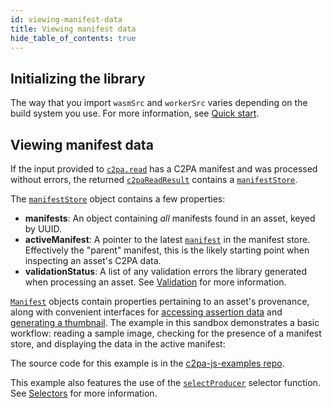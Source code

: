 ```yaml
---
id: viewing-manifest-data
title: Viewing manifest data
hide_table_of_contents: true
---
```



## Initializing the library

The way that you import `wasmSrc` and `workerSrc` varies depending on the build system you use. For more information, see [Quick start](../getting-started/quick-start#bringing-in-the-library).

## Viewing manifest data

If the input provided to [`c2pa.read`](../../js-sdk/api/c2pa.c2pa#methods) has a C2PA manifest and was processed without errors, the returned [`c2paReadResult`](../../js-sdk/api/c2pa.c2pareadresult) contains a [`manifestStore`](../../js-sdk/api/c2pa.c2pareadresult.manifeststore).

The [`manifestStore`](../../js-sdk/api/c2pa.c2pareadresult.manifeststore) object contains a few properties:

- **manifests**: An object containing _all_ manifests found in an asset, keyed by UUID.
- **activeManifest**: A pointer to the latest [`manifest`](../../js-sdk/api/c2pa.manifest) in the manifest store. Effectively the "parent" manifest, this is the likely starting point when inspecting an asset's C2PA data.
- **validationStatus**: A list of any validation errors the library generated when processing an asset. See [Validation](./validation) for more information.

[`Manifest`](../../js-sdk/api/c2pa.manifest) objects contain properties pertaining to an asset's provenance, along with convenient interfaces for [accessing assertion data](../../js-sdk/api/c2pa.assertionaccessor) and [generating a thumbnail](../../js-sdk/api/c2pa.thumbnail). The example in this sandbox demonstrates a basic workflow: reading a sample image, checking for the presence of a manifest store, and displaying the data in the active manifest:

<Sandbox file="/examples/active-manifest/main.ts" displayType="preview" />

The source code for this example is in the [c2pa-js-examples repo](https://github.com/contentauth/c2pa-js-examples/blob/main/minimal-ts-vite/examples/active-manifest/main.ts).

This example also features the use of the [`selectProducer`](../../js-sdk/api/c2pa.selectproducer) selector function. See [Selectors](./selectors) for more information.
